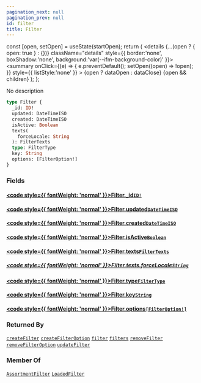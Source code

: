 ```yaml
---
pagination_next: null
pagination_prev: null
id: filter
title: Filter
---
```









  const [open, setOpen] = useState(startOpen);
  return (
    <details {...(open ? { open: true } : {})} className="details" style={{ border:'none', boxShadow:'none', background:'var(--ifm-background-color)' }}>
      <summary
        onClick={(e) => {
          e.preventDefault();
          setOpen((open) => !open);
        }}
        style={{ listStyle:'none' }}
      >
      {open ? dataOpen : dataClose}
      </summary>
      {open && children}
    </details>
  );
};








No description


```graphql
type Filter {
  _id: ID!
  updated: DateTimeISO
  created: DateTimeISO
  isActive: Boolean
  texts(
    forceLocale: String
  ): FilterTexts
  type: FilterType
  key: String
  options: [FilterOption!]
}
```




### Fields

#### [<code style={{ fontWeight: 'normal' }}>Filter.<b>_id</b></code>](#)<Bullet />[`ID!`](/schema/types/scalars/id.mdx) <Badge class="badge badge--secondary" text="non-null"/> <Badge class="badge badge--secondary" text="scalar"/> 



#### [<code style={{ fontWeight: 'normal' }}>Filter.<b>updated</b></code>](#)<Bullet />[`DateTimeISO`](/schema/types/scalars/date-time-iso.mdx) <Badge class="badge badge--secondary" text="scalar"/> 



#### [<code style={{ fontWeight: 'normal' }}>Filter.<b>created</b></code>](#)<Bullet />[`DateTimeISO`](/schema/types/scalars/date-time-iso.mdx) <Badge class="badge badge--secondary" text="scalar"/> 



#### [<code style={{ fontWeight: 'normal' }}>Filter.<b>isActive</b></code>](#)<Bullet />[`Boolean`](/schema/types/scalars/boolean.mdx) <Badge class="badge badge--secondary" text="scalar"/> 



#### [<code style={{ fontWeight: 'normal' }}>Filter.<b>texts</b></code>](#)<Bullet />[`FilterTexts`](/schema/types/objects/filter-texts.mdx) <Badge class="badge badge--secondary" text="object"/> 

##### [<code style={{ fontWeight: 'normal' }}>Filter.texts.<b>forceLocale</b></code>](#)<Bullet />[`String`](/schema/types/scalars/string.mdx) <Badge class="badge badge--secondary" text="scalar"/> 



#### [<code style={{ fontWeight: 'normal' }}>Filter.<b>type</b></code>](#)<Bullet />[`FilterType`](/schema/types/enums/filter-type.mdx) <Badge class="badge badge--secondary" text="enum"/> 



#### [<code style={{ fontWeight: 'normal' }}>Filter.<b>key</b></code>](#)<Bullet />[`String`](/schema/types/scalars/string.mdx) <Badge class="badge badge--secondary" text="scalar"/> 



#### [<code style={{ fontWeight: 'normal' }}>Filter.<b>options</b></code>](#)<Bullet />[`[FilterOption!]`](/schema/types/objects/filter-option.mdx) <Badge class="badge badge--secondary" text="list"/> <Badge class="badge badge--secondary" text="object"/> 







### Returned By

[`createFilter`](/schema/operations/mutations/create-filter.mdx)  <Badge class="badge badge--secondary" text="mutation"/><Bullet />[`createFilterOption`](/schema/operations/mutations/create-filter-option.mdx)  <Badge class="badge badge--secondary" text="mutation"/><Bullet />[`filter`](/schema/operations/queries/filter.mdx)  <Badge class="badge badge--secondary" text="query"/><Bullet />[`filters`](/schema/operations/queries/filters.mdx)  <Badge class="badge badge--secondary" text="query"/><Bullet />[`removeFilter`](/schema/operations/mutations/remove-filter.mdx)  <Badge class="badge badge--secondary" text="mutation"/><Bullet />[`removeFilterOption`](/schema/operations/mutations/remove-filter-option.mdx)  <Badge class="badge badge--secondary" text="mutation"/><Bullet />[`updateFilter`](/schema/operations/mutations/update-filter.mdx)  <Badge class="badge badge--secondary" text="mutation"/>

### Member Of

[`AssortmentFilter`](/schema/types/objects/assortment-filter.mdx)  <Badge class="badge badge--secondary" text="object"/><Bullet />[`LoadedFilter`](/schema/types/objects/loaded-filter.mdx)  <Badge class="badge badge--secondary" text="object"/>

